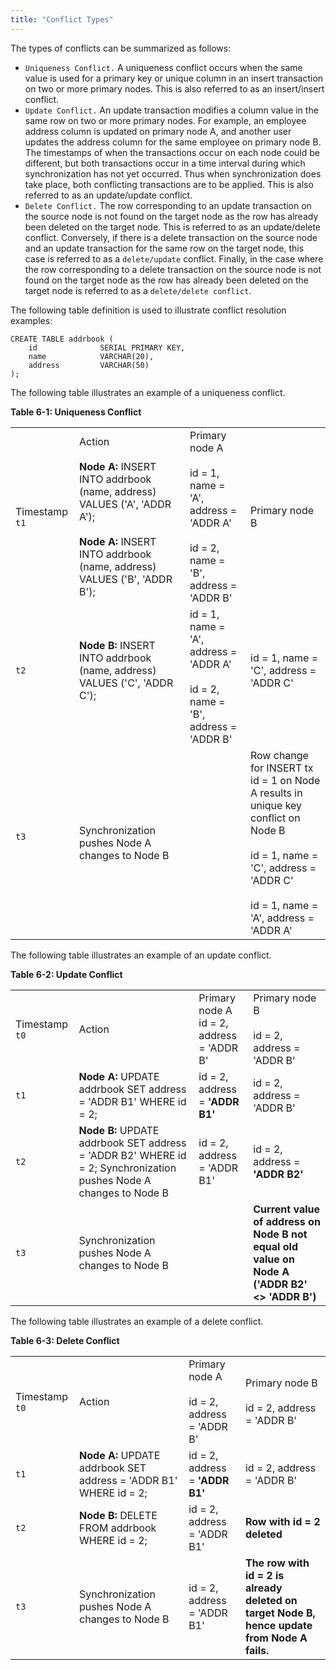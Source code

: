 ```yaml
---
title: "Conflict Types"
---
```


<div id="conflict_types" class="registered_link"></div>

The types of conflicts can be summarized as follows:

-   `Uniqueness Conflict.` A uniqueness conflict occurs when the same value is used for a primary key or unique column in an insert transaction on two or more primary nodes. This is also referred to as an insert/insert conflict.
-   `Update Conflict.` An update transaction modifies a column value in the same row on two or more primary nodes. For example, an employee address column is updated on primary node A, and another user updates the address column for the same employee on primary node B. The timestamps of when the transactions occur on each node could be different, but both transactions occur in a time interval during which synchronization has not yet occurred. Thus when synchronization does take place, both conflicting transactions are to be applied. This is also referred to as an update/update conflict.
-   `Delete Conflict.` The row corresponding to an update transaction on the source node is not found on the target node as the row has already been deleted on the target node. This is referred to as an update/delete conflict. Conversely, if there is a delete transaction on the source node and an update transaction for the same row on the target node, this case is referred to as a `delete/update` conflict. Finally, in the case where the row corresponding to a delete transaction on the source node is not found on the target node as the row has already been deleted on the target node is referred to as a `delete/delete conflict`.

The following table definition is used to illustrate conflict resolution examples:

```text
CREATE TABLE addrbook (
    id              SERIAL PRIMARY KEY,
    name            VARCHAR(20),
    address         VARCHAR(50)
);
```

The following table illustrates an example of a uniqueness conflict.

**Table 6-1: Uniqueness Conflict**

|                            |                                                                                                                                                                           |                                                                                                               |                                                                                                                                                                                                                                                        |
| -------------------------- | ------------------------------------------------------------------------------------------------------------------------------------------------------------------------- | ------------------------------------------------------------------------------------------------------------- | ------------------------------------------------------------------------------------------------------------------------------------------------------------------------------------------------------------------------------------------------------ |
| Timestamp `t1`<br />       | Action <br /> <br /> **Node A:**  INSERT INTO addrbook (name, address) VALUES ('A', 'ADDR A');<br /><br />**Node A:** INSERT INTO addrbook (name, address) VALUES ('B', 'ADDR B');<br /> | Primary node A <br /> <br /> id = 1, name = 'A', address = 'ADDR A'<br /><br />id = 2, name = 'B', address = 'ADDR B'<br /> | Primary node B<br />                                                                                                                                                                                                                                   |
| `t2`<br /><br />           | **Node B:** INSERT INTO addrbook (name, address) VALUES ('C', 'ADDR C');<br /><br /> | id = 1, name = 'A', address = 'ADDR A'<br /><br /> id = 2, name = 'B', address = 'ADDR B'<br />                | id = 1, name = 'C', address = 'ADDR C'<br /><br />
| `t3`<br /><br />           |  Synchronization pushes Node A changes to Node B                                                                                                                         |                                                                                                                |Row change for INSERT tx id = 1 on Node A results in unique key conflict on Node B<br /><br />id = 1, name = 'C', address = 'ADDR C' <br /><br />id = 1, name = 'A', address = 'ADDR A'


The following table illustrates an example of an update conflict.

**Table 6-2: Update Conflict**

|                |                                                                                                                   |                                           |                                                                                                                                 |
| -------------- | ----------------------------------------------------------------------------------------------------------------- | ----------------------------------------- | ------------------------------------------------------------------------------------------------------------------------------- |
| Timestamp `t0` | Action                                                                                                            | Primary node A <br />id = 2, address = 'ADDR B' | Primary node B <br /><br /> id = 2, address = 'ADDR B'                                                                                       |
| `t1`           | **Node A:** UPDATE addrbook SET address = 'ADDR B1' WHERE id = 2;                                                 | id = 2, address = **'ADDR B1'**           | id = 2, address = 'ADDR B'                                                                                                      |
| `t2`           | **Node B:** UPDATE addrbook SET address = 'ADDR B2' WHERE id = 2; Synchronization pushes Node A changes to Node B | id = 2, address = 'ADDR B1'               | id = 2, address = **'ADDR B2'**  |
| `t3`           | Synchronization pushes Node A changes to Node B                                                                   |                                           | **Current value of address on Node B not equal old value on Node A ('ADDR B2' &lt;> 'ADDR B')** |


The following table illustrates an example of a delete conflict.

**Table 6-3: Delete Conflict**

|                |                                                                                                |                                           |                                                                                                                          |
| -------------- | ---------------------------------------------------------------------------------------------- | ----------------------------------------- | ------------------------------------------------------------------------------------------------------------------------ |
| Timestamp `t0` | Action                                                                                         | Primary node A <br /><br />id = 2, address = 'ADDR B' | Primary node B <br /><br />id = 2, address = 'ADDR B'                                                        |
| `t1`           | **Node A:** UPDATE addrbook SET address = 'ADDR B1' WHERE id = 2;                              | id = 2, address = **'ADDR B1'**           | id = 2, address = 'ADDR B'                                                                                               |
| `t2`           | **Node B:** DELETE FROM addrbook WHERE id = 2;                                                 | id = 2, address = 'ADDR B1'               | **Row with id = 2 deleted**                                                                                              |
| `t3`           | Synchronization pushes Node A changes to Node B                                                | id = 2, address = 'ADDR B1'               | **The row with id = 2 is already deleted on target Node B, hence update from Node A fails.**                             |

